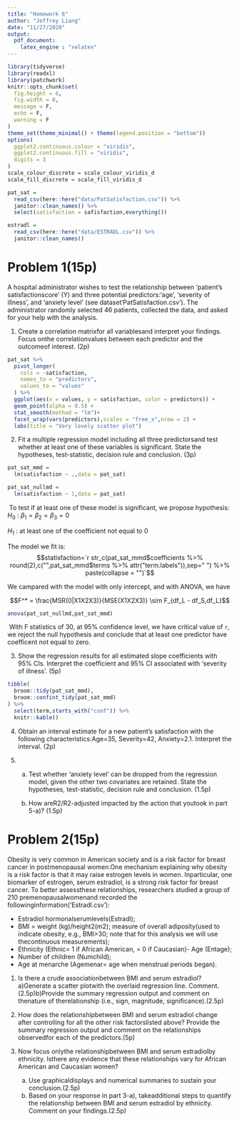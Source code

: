 ```yaml
---
title: "Homework 6"
author: "Jeffrey Liang"
date: "11/27/2020"
output: 
  pdf_document:
    latex_engine : "xelatex"
---
```



```r
library(tidyverse)
library(readxl)
library(patchwork)
knitr::opts_chunk$set(
  fig.height = 6,
  fig.width = 8,
  message = F,
  echo = F,
  warning = F
)
theme_set(theme_minimal() + theme(legend.position = "bottom"))
options(
  ggplot2.continuous.colour = "viridis",
  ggplot2.continuous.fill = "viridis",
  digits = 3
)
scale_colour_discrete = scale_colour_viridis_d
scale_fill_discrete = scale_fill_viridis_d
```

```r
pat_sat =
  read_csv(here::here("data/PatSatisfaction.csv")) %>% 
  janitor::clean_names() %>% 
  select(satisfaction = safisfaction,everything())

estradl =
  read_csv(here::here("data/ESTRADL.csv")) %>% 
  janitor::clean_names()
```


# Problem 1(15p)

A hospital administrator wishes to test the relationship between ‘patient’s satisfactionscore’ (Y) and three potential predictors:‘age’, ‘severity of illness’, and ‘anxiety level’ (see dataset‘PatSatisfaction.csv’). The administrator randomly selected 46 patients, collected the data, and asked for your help with the analysis.

1. Create a correlation matrixfor all variablesand interpret your findings. Focus onthe correlationvalues between each predictor and the outcomeof interest. (2p)

```r
pat_sat %>% 
  pivot_longer(
    cols = -satisfaction,
    names_to = "predictors",
    values_to = "values"
  ) %>% 
  ggplot(aes(x = values, y = satisfaction, color = predictors)) +
  geom_point(alpha = 0.5) +
  stat_smooth(method = "lm")+
  facet_wrap(vars(predictors),scales = "free_x",nrow = 2) +
  labs(title = "Very lovely scatter plot")
```


2. Fit a multiple regression model including all three predictorsand test whether at least one of these variables is significant. State the hypotheses, test-statistic, decision rule and conclusion. (3p)

```r
pat_sat_mmd =
  lm(satisfaction ~ .,data = pat_sat)

pat_sat_nullmd =
  lm(satisfaction ~ 1,data = pat_sat)
```
\ To test if at least one of these model is significant, we propose hypothesis:  
$H_0~:~\beta_1=\beta_2=\beta_3 = 0$ 

$H_1$ : at least one of the coefficient not equal to 0

The model we fit is:
$$statisfaction=`r str_c(pat_sat_mmd$coefficients %>% round(2),c("",pat_sat_mmd$terms %>% attr("term.labels")),sep=" ") %>% paste(collapse = "")`$$

We campared with the model with only intercept, and with ANOVA, we have

$$F^* = \frac{MSR(0|X1X2X3)}{MSE(X1X2X3)} \sim F_{df_L - df_S,df_L}$$
```r
anova(pat_sat_nullmd,pat_sat_mmd)
```
\ With F statistics of 30, at 95% confidence level, we have critical value of `r `,
we reject the null hypothesis and conclude that at least one predictor have coefficent
 not equal to zero.

3. Show the regression results for all estimated slope coefficients with 95% CIs. Interpret the coefficient and 95% CI associated with ‘severity of illness’. (5p)
```r
tibble(
  broom::tidy(pat_sat_mmd),
  broom::confint_tidy(pat_sat_mmd)
) %>% 
  select(term,starts_with("conf")) %>% 
  knitr::kable()
```

4. Obtain an interval estimate for a new patient’s satisfaction with the following characteristics:Age=35, Severity=42, Anxiety=2.1. Interpret the interval. (2p)

5. 
    a) Test whether ‘anxiety level’ can be dropped from the regression model, given the other two covariates are retained. State the hypotheses, test-statistic, decision rule and conclusion. (1.5p)

    b) How areR2/R2-adjusted impacted by the action that youtook in part 5-a)? (1.5p)

# Problem 2(15p)

Obesity is very common in American society and is a risk factor for breast cancer in postmenopausal women.One mechanism explaining why obesity is a risk factor is that it may raise estrogen levels in women. Inparticular, one biomarker of estrogen, serum estradiol, is a strong risk factor for breast cancer. To better assessthese relationships, researchers studied a group of 210 premenopausalwomenand recorded the followinginformation(‘Estradl.csv’):

- Estradiol hormonalserumlevels(Estradl);
- BMI = weight (kg)/height2(m2); measure of overall adiposity(used to indicate obesity, e.g., BMI>30; note that for this analysis we will use thecontinuous measurements);
- Ethnicity (Ethnic= 1 if African American, = 0 if Caucasian)- Age (Entage);
- Number of children (Numchild);
- Age at menarche (Agemenar= age when menstrual periods began).

1. Is there a crude associationbetween BMI and serum estradiol?a)Generate a scatter plotwith the overlaid regression line. Comment.(2.5p)b)Provide the summary regression output and comment on thenature of therelationship (i.e., sign, magnitude, significance).(2.5p)

2. How does the relationshipbetween BMI and serum estradiol change after controlling for all the other risk factorslisted above? Provide the summary regression output and comment on the relationships observedfor each of the predictors.(5p)
3. Now focus onlythe relationshipbetween BMI and serum estradiolby ethnicity. Isthere any evidence that these relationships vary for African American and Caucasian women? 
    
    a) Use graphicaldisplays and numerical summaries to sustain your conclusion.(2.5p)
    b) Based on your response in part 3-a), takeadditional steps to quantify the relationship between BMI and serum estradiol by ethnicity. Comment on your findings.(2.5p)
